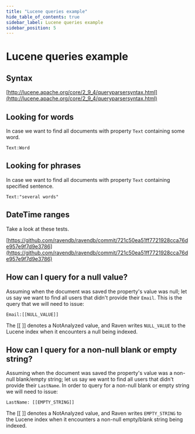 ```yaml
---
title: "Lucene queries example"
hide_table_of_contents: true
sidebar_label: Lucene queries example
sidebar_position: 5
---
```



# Lucene queries example

## Syntax

[http://lucene.apache.org/core/2_9_4/queryparsersyntax.html](http://lucene.apache.org/core/2_9_4/queryparsersyntax.html)

## Looking for words

In case we want to find all documents with property `Text` containing some word.

`
    Text:Word
`

## Looking for phrases

In case we want to find all documents with property `Text` containing specified sentence.

`
    Text:"several words"
`

## DateTime ranges

Take a look at these tests.

[https://github.com/ravendb/ravendb/commit/721c50ea51ff7721928cca76de957e9f7d9e3786](https://github.com/ravendb/ravendb/commit/721c50ea51ff7721928cca76de957e9f7d9e3786)

## How can I query for a null value?

Assuming when the document was saved the property's value was null; let us say we want to find all users that didn't provide their `Email`. This is the query that we will need to issue:

`
    Email:[[NULL_VALUE]]
`

The [[ ]] denotes a NotAnalyzed value, and Raven writes `NULL_VALUE` to the Lucene index when it encounters a null being indexed.

## How can I query for a non-null blank or empty string?

Assuming when the document was saved the property's value was a non-null blank/empty string; let us say we want to find all users that didn't provide their `LastName`. In order to query for a non-null blank or empty string we will need to issue:

`
    LastName: [[EMPTY_STRING]]
`

The [[ ]] denotes a NotAnalyzed value, and Raven writes `EMPTY_STRING` to the Lucene index when it encounters a non-null empty/blank string being indexed.
